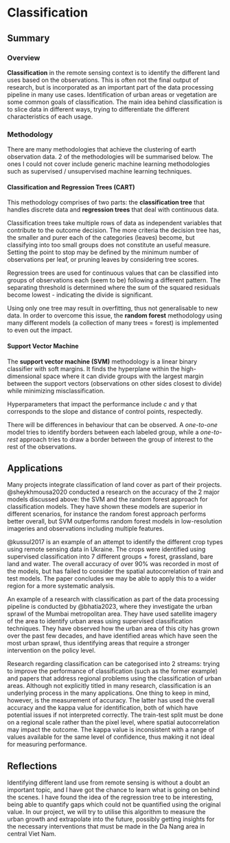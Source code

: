 # Classification

## Summary

### Overview

**Classification** in the remote sensing context is to identify the different land uses based on the observations. This is often not the final output of research, but is incorporated as an important part of the data processing pipeline in many use cases. Identification of urban areas or vegetation are some common goals of classification. The main idea behind classification is to slice data in different ways, trying to differentiate the different characteristics of each usage.

### Methodology

There are many methodologies that achieve the clustering of earth observation data. 2 of the methodologies will be summarised below. The ones I could not cover include generic machine learning methodologies such as supervised / unsupervised machine learning techniques.

#### Classification and Regression Trees (CART)

This methodology comprises of two parts: the **classification tree** that handles discrete data and **regression trees** that deal with continuous data. 

Classification trees take multiple rows of data as independent variables that contribute to the outcome decision. The more criteria the decision tree has, the smaller and purer each of the categories (leaves) become, but classifying into too small groups does not constitute an useful measure. Setting the point to stop may be defined by the minimum number of observations per leaf, or pruning leaves by considering tree scores.

Regression trees are used for continuous values that can be classified into groups of observations each (seem to be) following a different pattern. The separating threshold is determined where the sum of the squared residuals become lowest - indicating the divide is significant.

Using only one tree may result in overfitting, thus not generalisable to new data. In order to overcome this issue, the **random forest** methodology using many different models (a collection of many trees = forest) is implemented to even out the impact. 

#### Support Vector Machine

The **support vector machine (SVM)** methodology is a linear binary classifier with soft margins. It finds the hyperplane within the high-dimensional space where it can divide groups with the largest margin between the support vectors (observations on other sides closest to divide) while minimizing misclassification. 

Hyperparameters that impact the performance include $c$ and $\gamma$ that corresponds to the slope and distance of control points, respectedly.

There will be differences in behaviour that can be observed. A *one-to-one* model tries to identify borders between each labeled group, while a *one-to-rest* approach tries to draw a border between the group of interest to the rest of the observations.

## Applications

Many projects integrate classification of land cover as part of their projects. @sheykhmousa2020 conducted a research on the accuracy of the 2 major models discussed above: the SVM and the random forest approach for classification models. They have shown these models are superior in different scenarios, for instance the random forest approach performs better overall, but SVM outperforms random forest models in low-resolution imageries and observations including multiple features.

@kussul2017 is an example of an attempt to identify the different crop types using remote sensing data in Ukraine. The crops were identified using supervised classification into 7 different groups + forest, grassland, bare land and water. The overall accuracy of over 90% was recorded in most of the models, but has failed to consider the spatial autocorrelation of train and test models. The paper concludes we may be able to apply this to a wider region for a more systematic analysis.

An example of a research with classification as part of the data processing pipeline is conducted by @bhatia2023, where they investigate the urban sprawl of the Mumbai metropolitan area. They have used satellite imagery of the area to identify urban areas using supervised classification techniques. They have observed how the urban area of this city has grown over the past few decades, and have identified areas which have seen the most urban sprawl, thus identifying areas that require a stronger intervention on the policy level.

Research regarding classification can be categorised into 2 streams: trying to improve the performance of classification (such as the former example) and papers that address regional problems using the classification of urban areas. Although not explicitly titled in many research, classification is an underlying process in the many applications. One thing to keep in mind, however, is the measurement of accuracy. The latter has used the overall accuracy and the kappa value for identification, both of which have potential issues if not interpreted correctly. The train-test split must be done on a regional scale rather than the pixel level, where spatial autocorrelation may impact the outcome. The kappa value is inconsistent with a range of values available for the same level of confidence, thus making it not ideal for measuring performance.

## Reflections

Identifying different land use from remote sensing is without a doubt an important topic, and I have got the chance to learn what is going on behind the scenes. I have found the idea of the regression tree to be interesting, being able to quantify gaps which could not be quantified using the original value. In our project, we will try to utilise this algorithm to measure the urban growth and extrapolate into the future, possibly getting insights for the necessary interventions that must be made in the Da Nang area in central Viet Nam.



